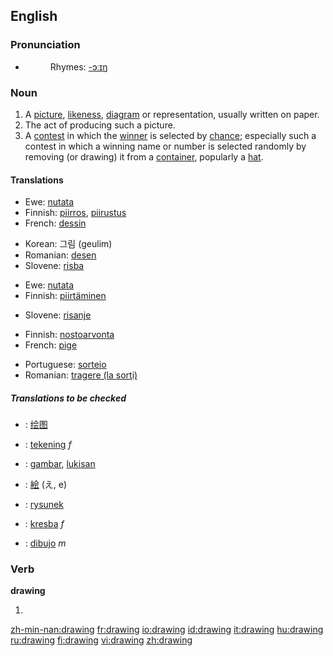 ==English==

===Pronunciation===
*{{audio|en-us-drawing.ogg|Audio (US)}}
*:Rhymes: [[Rhymes:English:-ɔːɪŋ|-ɔːɪŋ]]

===Noun===
{{wikipedia}}
{{en-noun}}

# A [[picture]], [[likeness]], [[diagram]] or representation, usually written on paper.
# The act of producing such a picture.
# A [[contest]] in which the [[winner]] is selected by [[chance]]; especially such a contest in which a winning name or number is selected randomly by removing (or drawing) it from a [[container]], popularly a [[hat]].

====Translations====
{{trans-top|picture, likeness, diagram or representation}}
*Ewe: [[nutata]]
*Finnish: [[piirros]], [[piirustus]]
*French: [[dessin]] {{m}}
{{trans-mid}}
*Korean: 그림 (geulim)
*Romanian: [[desen]] {{n}}
*Slovene: [[risba]] {{f}}
{{trans-bottom}}

{{trans-top|act of producing a picture}}
*Ewe: [[nutata]]
*Finnish: [[piirtäminen]]
{{trans-mid}}
*Slovene: [[risanje]] {{n}}
{{trans-bottom}}

{{trans-top|contest where the winner is selected by chance}}
*Finnish: [[nostoarvonta]]
*French: [[pige]] {{f}}
{{trans-mid}}
*Portuguese: [[sorteio]] {{m}}
*Romanian: [[tragere (la sorţi)]] {{f}}
{{trans-bottom}}

=====Translations to be checked=====
{{checktrans}}
{{top}}
*{{ttbc|Chinese}}: [[绘图]]
*{{ttbc|Dutch}}: [[tekening]] ''f''
*{{ttbc|Indonesian}}: [[gambar]], [[lukis|lukisan]]
*{{ttbc|Japanese}}: [[絵]] (え, e)
{{mid}}
*{{ttbc|Polish}}: [[rysunek]]
*{{ttbc|Slovak}}: [[kresba]] ''f''
*{{ttbc|Spanish}}: [[dibujo]] ''m''
{{bottom}}

===Verb===
'''drawing'''
# {{present participle of|draw}}

[[zh-min-nan:drawing]]
[[fr:drawing]]
[[io:drawing]]
[[id:drawing]]
[[it:drawing]]
[[hu:drawing]]
[[ru:drawing]]
[[fi:drawing]]
[[vi:drawing]]
[[zh:drawing]]